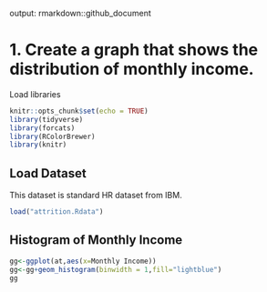 output: rmarkdown::github_document

# 1. Create a graph that shows the distribution of monthly income.

Load libraries

```r
knitr::opts_chunk$set(echo = TRUE)
library(tidyverse)
library(forcats)
library(RColorBrewer)
library(knitr)
```

## Load Dataset
This dataset is standard HR dataset from IBM.

```r
load("attrition.Rdata")
```
## Histogram of Monthly Income
```r
gg<-ggplot(at,aes(x=Monthly Income))
gg<-gg+geom_histogram(binwidth = 1,fill="lightblue")
gg
``` 
